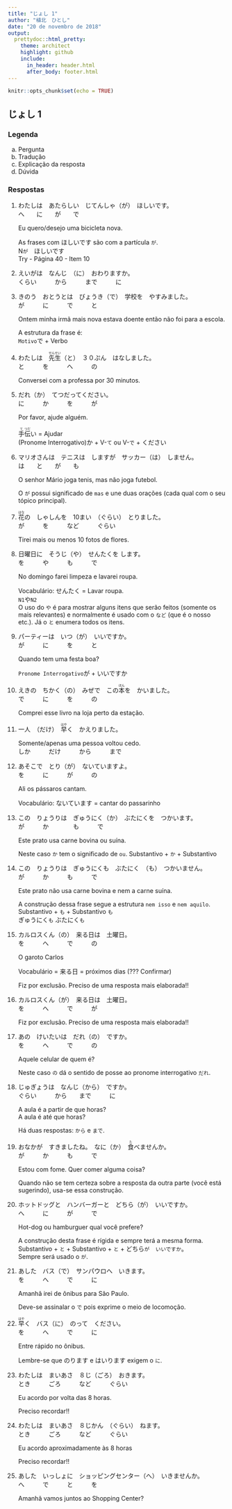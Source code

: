 ```yaml
---
title: "じょし 1"
author: "植北　ひとし"
date: "20 de novembro de 2018"
output:
  prettydoc::html_pretty:
    theme: architect
    highlight: github
    include:
      in_header: header.html
      after_body: footer.html
---
```


```r
knitr::opts_chunk$set(echo = TRUE)
```

## じょし 1

### Legenda

a. <div class="alert alert-primary" role="alert">Pergunta</div>

b. <div class="alert alert-info" role="alert">Tradução</div>

c. <div class="alert alert-warning" role="alert">Explicação da resposta</div>

d. <div class="alert alert-dark" role="alert">Dúvida</div>

### Respostas

1. 
<div><div class="alert alert-primary" role="alert">
わたしは　あたらしい　じてんしゃ（が）　ほしいです。  
へ　　に　　が　　で  
</div><div class="alert alert-info" role="alert">
Eu quero/desejo uma bicicleta nova.  
</div><div class="alert alert-warning" role="alert">
As frases com ほしいです são com a partícula `が`.  
N`が`　ほしいです  
Try - Página 40 - Item 10
</div></div>

2. 
<div><div class="alert alert-primary" role="alert">
えいがは　なんじ　（に）　おわりますか。  
くらい　　　から　　　まで　　　に  
</div></div>

3. 
<div><div class="alert alert-primary" role="alert">
きのう　おとうとは　びょうき（で）　学校を　やすみました。  
が　　　に　　　で　　　と  
</div><div class="alert alert-info" role="alert">
Ontem minha irmã mais nova estava doente então não foi para a escola.  
</div><div class="alert alert-warning" role="alert">
A estrutura da frase é:  
`Motivo`で + Verbo  
</div></div>

4. 
<div><div class="alert alert-primary" role="alert">
わたしは　<ruby>先<rt>せん</rt>生<rt>せい</rt></ruby>（と）　３０ぷん　はなしました。  
と　　　を　　　へ　　　の  
</div><div class="alert alert-info" role="alert">
Conversei com a professa por 30 minutos.  
</div></div>

5. 
<div><div class="alert alert-primary" role="alert">
だれ（か）　てつだってください。  
に　　　か　　　を　　　が  
</div><div class="alert alert-info" role="alert">
Por favor, ajude alguém.    
</div><div class="alert alert-warning" role="alert">
<ruby>手<rt>て</rt>伝<rt>つだ</rt>い</ruby> = Ajudar  
(Pronome Interrogativo)か + V-`て` ou V-`で` + ください  
</div></div>

6. 
<div><div class="alert alert-primary" role="alert">
マリオさんは　テニスは　しますが　サッカー（は）　しません。  
は　　と　　が　　も  
</div><div class="alert alert-info" role="alert">
O senhor Mário joga tenis, mas não joga futebol.  
</div><div class="alert alert-warning" role="alert">
O `が` possui significado de `mas` e une duas orações (cada qual com o seu tópico principal).  
</div></div>

7. 
<div><div class="alert alert-primary" role="alert">
<ruby>花<rt>はな</rt></ruby>の　しゃしんを　10まい　（ぐらい）　とりました。  
が　　　を　　　など　　　ぐらい  
</div><div class="alert alert-info" role="alert">
Tirei mais ou menos 10 fotos de flores.  
</div></div>

8. 
<div><div class="alert alert-primary" role="alert">
日曜日に　そうじ（や）　せんたくを します。  
を　　　や　　　も　　　で  
</div><div class="alert alert-info" role="alert">
No domingo farei limpeza e lavarei roupa.  
</div><div class="alert alert-warning" role="alert">
Vocabulário: せんたく = Lavar roupa.  
`N1`や`N2`  
O uso do `や` é para mostrar alguns itens que serão feitos (somente os mais relevantes) e normalmente é usado com o `など` (que é o nosso etc.). Já o `と` enumera todos os itens.
</div></div>

9. 
<div><div class="alert alert-primary" role="alert">
パーティーは　いつ（が）　いいですか。  
が　　　に　　　を　　　と  
</div><div class="alert alert-info" role="alert">
Quando tem uma festa boa?
</div><div class="alert alert-warning" role="alert">
`Pronome Interrogativo`が + いいですか
</div></div>

10. 
<div><div class="alert alert-primary" role="alert">
えきの　ちかく（の）　みぜで　この<ruby>本<rt>ほん</rt></ruby>を　かいました。  
で　　　に　　　を　　　の  
</div><div class="alert alert-info" role="alert">
Comprei esse livro na loja perto da estação.  
</div></div> 

11. 
<div><div class="alert alert-primary" role="alert">
一人　（だけ）　<ruby>早<rt>はや</rt></ruby>く　かえりました。  
</div><div class="alert alert-info" role="alert">
Somente/apenas uma pessoa voltou cedo.  
しか　　　だけ　　　から　　　まで  
</div></div>

12. 
<div><div class="alert alert-primary" role="alert">
あそこで　とり（が）　ないていますよ。  
を　　　に　　　が　　　の  
</div><div class="alert alert-info" role="alert">
Ali os pássaros cantam.  
</div><div class="alert alert-warning" role="alert">
Vocabulário: ないています = cantar do passarinho
</div></div>

13. 
<div><div class="alert alert-primary" role="alert">
この　りょうりは　ぎゅうにく（か）　ぶたにくを　つかいます。  
が　　　か　　　　も　　　で  
</div><div class="alert alert-info" role="alert">
Este prato usa carne bovina ou suína.
</div><div class="alert alert-warning" role="alert">
Neste caso `か` tem o significado de `ou`.
Substantivo + `か` + Substantivo
</div></div>

14. 
<div><div class="alert alert-primary" role="alert">
この　りょうりは　ぎゅうにくも　ぶたにく　（も）　つかいません。  
が　　　か　　　も　　　で  
</div><div class="alert alert-info" role="alert">
Este prato não usa carne bovina e nem a carne suína. 
</div><div class="alert alert-warning" role="alert">
A construção dessa frase segue a estrutura `nem isso` e `nem aquilo`.  
Substantivo + `も` + Substantivo `も`  
ぎゅうにく`も` ぶたにく`も`  
</div></div>


15. 
<div><div class="alert alert-primary" role="alert">
カルロスくん（の）　来る日は　土曜日。  
を　　　へ　　　で　　　の  
</div><div class="alert alert-info" role="alert">
O garoto Carlos 
</div><div class="alert alert-warning" role="alert">
Vocabulário = 来る日 = próximos dias (??? Confirmar)
</div><div class="alert alert-dark" role="alert">
Fiz por exclusão. Preciso de uma resposta mais elaborada!!
</div></div>

16. 
<div><div class="alert alert-primary" role="alert">
カルロスくん（が）　来る日は　土曜日。  
を　　　へ　　　で　　　が  
</div><div class="alert alert-dark" role="alert">
Fiz por exclusão. Preciso de uma resposta mais elaborada!!
</div></div>

17. 
<div><div class="alert alert-primary" role="alert">
あの　けいたいは　だれ（の）　ですか。  
を　　　へ　　　で　　　の  
</div><div class="alert alert-info" role="alert">
Aquele celular de quem é?  
</div><div class="alert alert-warning" role="alert">
Neste caso `の` dá o sentido de posse ao pronome interrogativo  `だれ`.
</div></div>

18. 
<div><div class="alert alert-primary" role="alert">
じゅぎょうは　なんじ（から）　ですか。  
ぐらい　　　から　　まで　　　に  
</div><div class="alert alert-info" role="alert">
A aula é a partir de que horas?  
A aula é até que horas?  
</div><div class="alert alert-warning" role="alert">
Há duas respostas: `から` e `まで`.
</div></div>


19. 
<div><div class="alert alert-primary" role="alert">
おなかが　すきましたね。　なに（か）　<ruby>食<rt>た</rt></ruby>べませんか。  
が　　　か　　　も　　　で  
</div><div class="alert alert-info" role="alert">
Estou com fome. Quer comer alguma coisa?
</div><div class="alert alert-warning" role="alert">
Quando não se tem certeza sobre a resposta da outra parte (você está sugerindo), usa-se essa construção.
</div></div>

20. 
<div><div class="alert alert-primary" role="alert">
ホットドッグと　ハンバーガーと　どちら（が）　いいですか。  
へ　　　に　　　が　　　で  
</div><div class="alert alert-info" role="alert">
Hot-dog ou hamburguer qual você prefere?  
</div><div class="alert alert-warning" role="alert">
A construção desta frase é rígida e sempre terá a mesma forma.  
Substantivo + `と` + Substantivo + `と` + どちら`が`　`いいですか`。  
Sempre será usado o `が`.
</div></div>

21. 
<div><div class="alert alert-primary" role="alert">
あした　バス（で）　サンパウロへ　いきます。  
を　　　へ　　　で　　　に  
</div><div class="alert alert-info" role="alert">
Amanhã irei de ônibus para São Paulo.  
</div><div class="alert alert-warning" role="alert">
Deve-se assinalar o `で` pois exprime o meio de locomoção.  
</div></div>

22. 
<div><div class="alert alert-primary" role="alert">
<ruby>早<rt>はや</rt></ruby>く　バス（に）　のって　ください。  
を　　　へ　　　で　　　に  
</div><div class="alert alert-info" role="alert">
Entre rápido no ônibus.  
</div><div class="alert alert-warning" role="alert">
Lembre-se que のります e はいります exigem o `に`.  
</div></div>

23. 
<div><div class="alert alert-primary" role="alert">
わたしは　まいあさ　８じ（ごろ）　おきます。  
とき　　　ごろ　　　など　　　ぐらい  
</div><div class="alert alert-info" role="alert">
Eu acordo por volta das 8 horas.  
</div><div class="alert alert-dark" role="alert">
Preciso recordar!!
</div></div>

24. 
<div><div class="alert alert-primary" role="alert">
わたしは　まいあさ　８じかん　（ぐらい）　ねます。  
とき　　　ごろ　　　など　　　ぐらい  
</div><div class="alert alert-info" role="alert">
Eu acordo aproximadamente às 8 horas
</div><div class="alert alert-dark" role="alert">
Preciso recordar!!
</div></div>

25. 
<div><div class="alert alert-primary" role="alert">
あした　いっしょに　ショッピングセンター（へ）　いきませんか。  
へ　　　で　　　と　　　を  
</div><div class="alert alert-info" role="alert">
Amanhã vamos juntos ao Shopping Center?  
</div></div>  